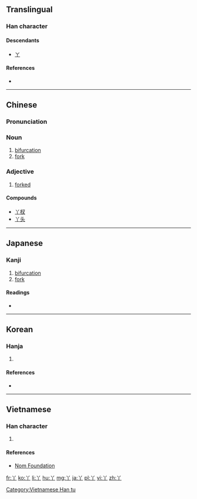 {{also|ㄚ|Y}}

==Translingual==

===Han character===
{{Han char|rn=2|rad=丨|as=02|sn=3|four=80200|canj=CL,XXCL}}

====Descendants====
*[[ㄚ]]

====References====
* {{Han ref|kx=0079.010|dkj=00071|dj=0158.040|hdz=10028.060|uh=4E2B|ud=20011|bh=A458|bd=42072}}

----

==Chinese==
{{zh-forms}}

===Pronunciation===
{{zh-pron
|m=yā
|c=aa1
|mc=y
|oc=y
|ma=
|cat=a,n
}}

===Noun===
{{zh-noun|ts}}

# [[bifurcation]]
# [[fork]]

===Adjective===
{{zh-adj|ts}}

# [[forked]]

====Compounds====
* [[丫杈]]
* [[丫头]]

----

==Japanese==

===Kanji===
{{ja-kanji|grade=uc|rs=丨02}}

# [[bifurcation]]
# [[fork]]

====Readings====
* {{ja-readings|on=[[あ]] (a)|kun=[[ふたまた]] (futamata), [[あげまき]] (agemaki)}}

----

==Korean==

===Hanja===
{{ko-hanja|hangeul=[[아]]|rv=a|mr=a|eumhun=가닥|ehrv=gadak|ehmr=kadak|ehy=}}

# {{defn|lang=ko|sort=丨02}}

====References====
* {{Hanja ref|nav=14044}}

----

==Vietnamese==

===Han character===
{{vi-readings|rs=丨02| hanviet = [[a]], [[nha]]}}

# {{defn|vi|sort=丨02}}

====References====
* [http://nomfoundation.org/common/nom_details.php?codepoint=4e2b Nom Foundation]

[[Category:Vietnamese Han tu]]

[[fr:丫]]
[[ko:丫]]
[[li:丫]]
[[hu:丫]]
[[mg:丫]]
[[ja:丫]]
[[pl:丫]]
[[vi:丫]]
[[zh:丫]]